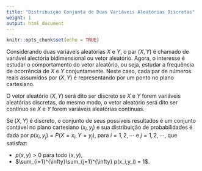 ```yaml
---
title: "Distribuição Conjunta de Duas Variáveis Aleatórias Discretas"
weight: 1
output: html_document
---
```



<script src="/math-code.js"></script> 
<script async 
src="//mathjax.rstudio.com/latest/MathJax.js?config=TeX-MML-AM_CHTML"> 
</script>

```r
knitr::opts_chunk$set(echo = TRUE)
```




Considerando duas  variáveis aleatórias $X$ e $Y$, o par $(X,Y)$ é chamado de variável alectória bidimensional ou vetor aleatório. Agora, o interesse é estudar o comportamento do vetor aleatório, ou seja, estudar a frequência de ocorrência de $X$ e $Y$ conjuntamente. Neste caso, cada par de números reais assumidos por $(X,Y)$ é representando por um ponto no plano cartesiano.


O vetor aleatório $(X,Y)$  será dito ser discreto se $X$ e $Y$ forem variáveis aleatórias discretas, do mesmo modo, o vetor aleatório será dito ser contínuo se $X$ e $Y$ forem variáveis aleatórias contínuas.

Se $(X,Y)$ é discreto, o conjunto de seus possíveis resultados é um conjunto contável no plano cartesiano $(x_i,y_j)$  e sua distribuição de probabilidades é dada por  $p(x_i,y_j)=P(X=x_i,Y=y_j)$, para $i=1,2, \cdots$ e $j=1,2, \cdots$,  que satisfaz:



* $p(x,y) > 0$     para todo  $(x,y)$, 
* $\sum_{i=1}^{\infty}\sum_{j=1}^{\infty} p(x_i,y_i)  =  1$. 
